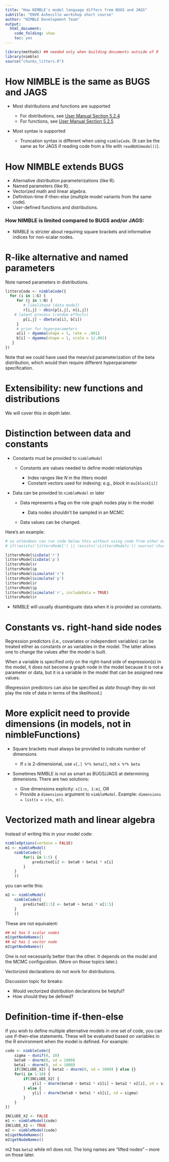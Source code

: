 ```yaml
---
title: "How NIMBLE's model language differs from BUGS and JAGS"
subtitle: "ENVR Asheville workshop short course"
author: "NIMBLE Development Team"
output:
  html_document:
    code_folding: show
    toc: yes
---
```


```r
library(methods) ## needed only when building documents outside of R
library(nimble)
source("chunks_litters.R")
```

# How NIMBLE is the same as BUGS and JAGS

* Most distributions and functions are supported

    - For distributions, see [User Manual Section 5.2.4](http://r-nimble.org/manuals/NimbleUserManual.pdf#page=39)
    - For functions, see  [User Manual Section 5.2.5](http://r-nimble.org/manuals/NimbleUserManual.pdf#page=44)
	
* Most syntax is supported

    - Truncation syntax is different when using `nimbleCode`.  (It can
      be the same as for JAGS if reading code from a file with `readBUGSmodel()`).

# How NIMBLE extends BUGS

  - Alternative distribution parameterizations (like R).
  - Named parameters (like R).
  - Vectorized math and linear algebra.
  - Definition-time if-then-else (multiple model variants from the same code).
  - User-defined functions and distributions.

### How NIMBLE is limited compared to BUGS and/or JAGS:

   - NIMBLE is stricter about requiring square brackets and
   informative indices for non-scalar nodes.

# R-like alternative and named parameters

Note named parameters in distributions.

```r

littersCode <- nimbleCode({
  for (i in 1:G) {
     for (j in 1:N) {
     	# likelihood (data model)
        r[i,j] ~ dbin(p[i,j], n[i,j])
	# latent process (random effects)
        p[i,j] ~ dbeta(a[i], b[i]) 
     }
     # prior for hyperparameters
     a[i] ~ dgamma(shape = 1, rate = .001)
     b[i] ~ dgamma(shape = 1, scale = 1/.001)
   }
})
```

Note that we could have used the mean/sd parameterization of the beta distribution, which would then require different hyperparameter specification.

# Extensibility: new functions and distributions

We will cover this in depth later.

# Distinction between data and constants

- Constants must be provided to `nimbleModel`

    - Constants are values needed to define model relationships

        - Index ranges like *N* in the litters model
        - Constant vectors used for indexing: e.g., *block* in `mu[block[i]]`

- Data can be provided to `nimbleModel` or later

    - Data represents a flag on the role graph nodes play in the model

        - Data nodes shouldn't be sampled in an MCMC

    - Data values can be changed.

Here's an example:

```r
# so attendees can run code below this without using code from other modules
# if(!exists('littersModel') || !exists('cLittersModels')) source('chunks_litters.R')
```                   


```r
littersModel$isData('r')
littersModel$isData('p')
littersModel$r
littersModel$p
littersModel$simulate('r')
littersModel$simulate('p')
littersModel$r
littersModel$p
littersModel$simulate('r', includeData = TRUE)
littersModel$r
```

- NIMBLE will usually disambiguate data when it is provided as constants.

# Constants vs. right-hand side nodes

Regression predictors (i.e., covariates or independent variables) can be treated either as constants or as variables in the model. The latter allows one to change the values after the model is built. 

When a variable is specified only on the right-hand side of expression(s) in the model, it does not become a graph node in the model because it is not a parameter or data, but it is a variable in the model that can be assigned new values. 

(Regression predictors can also be specified as *data* though they do not play the role of data in terms of the likelihood.)

# More explicit need to provide dimensions (in models, not in nimbleFunctions)

- Square brackets must always be provided to indicate number of dimensions

    - If `x` is 2-dimensional, use `x[,] %*% beta[]`, not `x %*% beta`
    
* Sometimes NIMBLE is not as smart as BUGS/JAGS at determining dimensions.  There are two solutions:

    * Give dimensions explicity: `x[1:n, 1:m]`, OR
    * Provide a `dimensions` argument to `nimbleModel`.  Example: `dimensions = list(x = c(n, m))`.

# Vectorized math and linear algebra

Instead of writing this in your model code:

```r
nimbleOptions(verbose = FALSE)
m1 <- nimbleModel(
    nimbleCode({
        for(i in 1:5) {
            predicted[i] <- beta0 + beta1 * x[i]
        }
    }
    ))
```
you can write this:
```r
m2 <- nimbleModel(
    nimbleCode({
        predicted[1:5] <- beta0 + beta1 * x[1:5]
    }
    ))
```

These are not equivalent:
```r
## m1 has 5 scalar nodes
m1$getNodeNames()
## m2 has 1 vector node
m2$getNodeNames()
```

One is not necessarily better than the other.  It depends on the model
and the MCMC configuration.  (More on those topics later.)

Vectorized declarations do not work for distributions.

Discussion topic for breaks:

- Would vectorized distribution declarations be helpful?
- How should they be defined?


# Definition-time if-then-else

If you wish to define multiple alternative models in one set of code,
you can use if-then-else statements.  These will be evaluated based on
variables in the R environment when the model is defined.  For
example:

```r
code <- nimbleCode({
    sigma ~ dunif(0, 10)
    beta0 ~ dnorm(0, sd = 1000)
    beta1 ~ dnorm(0, sd = 1000)
    if(INCLUDE_X2) { beta2 ~ dnorm(0, sd = 1000) } else {}
    for(i in 1:10) {
        if(INCLUDE_X2) {
            y[i] ~ dnorm(beta0 + beta1 * x1[i] + beta2 * x2[i], sd = sigma)
        } else {
            y[i] ~ dnorm(beta0 + beta1 * x1[i], sd = sigma)
        }
    }
})

INCLUDE_X2 <- FALSE
m1 <- nimbleModel(code)
INCLUDE_X2 <- TRUE
m2 <- nimbleModel(code)
m1$getNodeNames()
m2$getNodeNames()

```

m2 has `beta2` while m1 does not.  The long names are "lifted nodes" -- more on those later.

